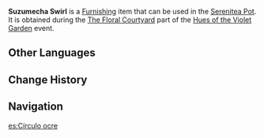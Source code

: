 {{Furnishing Infobox
|id             = 373841
|image          = Item Suzumecha Swirl.png
|category       = Main Flower
|quality        = 3
|description    = A subtle main flower of Inazuma. Its bloom is in the shape of a swirling skirt and has a distinct tawny shade.
|event          = Hues of the Violet Garden
|source1        = [[Hues of the Violet Garden/The Floral Courtyard|The Floral Courtyard]] event
}}
'''Suzumecha Swirl''' is a [[Furnishing]] item that can be used in the [[Serenitea Pot]]. It is obtained during the [[Hues of the Violet Garden/The Floral Courtyard|The Floral Courtyard]] part of the [[Hues of the Violet Garden]] event.

==Other Languages==
{{Other Languages
|en      = Suzumecha Swirl
|zhs     = 雀茶圆旋
|zhs_rm  = Quèchá Yuánxuán
|zht     = 雀茶圓旋
|zht_rm  = Quèchá Yuánxuán
|zh_tl   = 
|ja      = 雀茶回旋
|ja_rm   = Suzumecha Kaisen{{Assumed}}
|ja_tl   = 
|ko      = 참새의 선회
|ko_rm   = Chamsae-ui Seonhoe
|ko_tl   = Swirl of the Sparrow
|es      = Círculo ocre
|es_tl   = Ochre Circle
|fr      = Tourbillon rouge-orange
|fr_tl   = Red-Orange Swirl
|ru      = Коричневый вихрь
|ru_tl   = Brown Whirlwind
|th      = ดอกวังวนสีชานกกระจอก
|th_rm   = 
|th_tl   = 
|vi      = Vòng Xoáy Tước Trà
|vi_tl   = 
|de      = Dunkelbrauner Tanz
|de_tl   = 
|id      = Lingkaran Cokelat Muda
|id_tl   = Light Brown Circle
|pt      = Turbilhão Alaranjado
|pt_tl   = 
|tr      = Suzumecha Girdabı
|tr_tl   = 
|it      = Turbinio Suzumecha
|it_tl   = 
}}

==Change History==
{{Change History|2.6}}

==Navigation==
{{Furnishing Navbox/Subsystems|curio}}

[[es:Círculo ocre]]